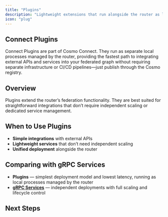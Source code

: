 ```yaml
---
title: "Plugins"
description: "Lightweight extensions that run alongside the router as local processes for quick integrations"
icon: "plug"
---
```


## Connect Plugins

Connect Plugins are part of Cosmo Connect.
They run as separate local processes managed by the router, providing the fastest path to integrating external APIs and services into your federated graph without requiring separate infrastructure or CI/CD pipelines—just publish through the Cosmo registry.

## Overview

Plugins extend the router’s federation functionality.
They are best suited for straightforward integrations that don’t require independent scaling or dedicated service management.

## When to Use Plugins

- **Simple integrations** with external APIs  
- **Lightweight services** that don’t need independent scaling  
- **Unified deployment** alongside the router  

## Comparing with gRPC Services

- **Plugins** — simplest deployment model and lowest latency, running as local processes managed by the router  
- **[gRPC Services](/connect/grpc-services)** — independent deployments with full scaling and lifecycle control

## Next Steps

<CardGroup>
  <Card title="Deploy a gRPC plugin via the router" icon="plug" href="/tutorial/using-grpc-plugins" horizontal/>
</CardGroup>
